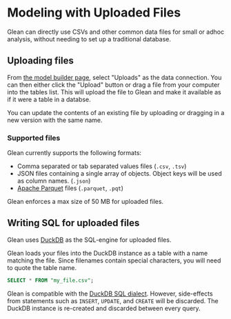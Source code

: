# Modeling with Uploaded Files

Glean can directly use CSVs and other common data files for small or adhoc
analysis, without needing to set up a traditional database.

## Uploading files

From [the model builder page](https://glean.io/app/mb),
select "Uploads" as the data connection. You can then either click the "Upload"
button or drag a file from your computer into the tables list. This will upload
the file to Glean and make it available as if it were a table in a databse.

You can update the contents of an existing file by uploading or dragging in a
new version with the same name.

### Supported files

Glean currently supports the following formats:

- Comma separated or tab separated values files (`.csv`, `.tsv`)
- JSON files containing a single array of objects. Object keys will
  be used as column names. (`.json`)
- [Apache Parquet](https://parquet.apache.org/)
  files (`.parquet`, `.pqt`)

Glean enforces a max size of 50 MB for uploaded files.

## Writing SQL for uploaded files

Glean uses [DuckDB](https://duckdb.org/) as the SQL-engine for uploaded files.

Glean loads your files into the DuckDB instance as a table with a name matching
the file. Since filenames contain special characters, you will need to quote
the table name.

```sql
SELECT * FROM "my_file.csv";
```

Glean is compatible with the
[DuckDB SQL dialect](https://duckdb.org/docs/sql/introduction).
However, side-effects from statements such as `INSERT`, `UPDATE`, and `CREATE`
will be discarded. The DuckDB instance is re-created and discarded between
every query.
